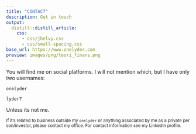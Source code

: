 ```yaml
---
title: "CONTACT"
description: Get in touch
output:
  distill::distill_article:
    css:
      - css/jhelvy.css
      - css/small-spacing.css
base_url: https://www.onelyder.com
preview: images/png/teori_finans.png
---
```


You will find me on social platforms.
I will not mention which, but I have only two usernames:

`onelyder`

`lyder7`

Unless its not me.

~If\ it's\ related\ to\ business\ outside\ my\ `onelyder`\ or\ anything\ associated\ by\ me\ as\ a\ private\ person/investor,\ please\ contact\ my\ office.\ For\ contact\ information\ see\ my\ LinkedIn\ profile.~
